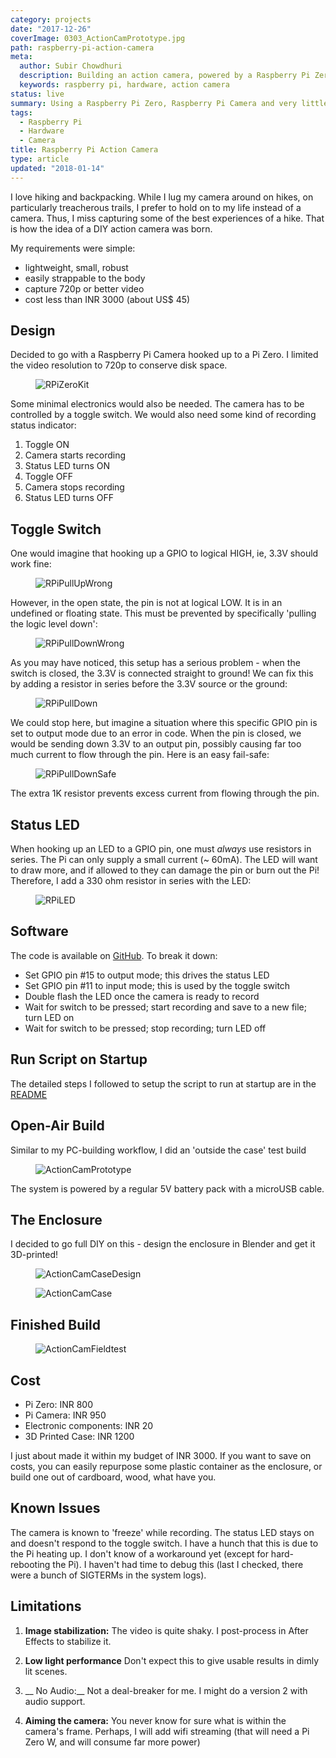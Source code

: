 ```yaml
---
category: projects
date: "2017-12-26"
coverImage: 0303_ActionCamPrototype.jpg
path: raspberry-pi-action-camera
meta:
  author: Subir Chowdhuri
  description: Building an action camera, powered by a Raspberry Pi Zero
  keywords: raspberry pi, hardware, action camera
status: live
summary: Using a Raspberry Pi Zero, Raspberry Pi Camera and very little circuitry, I built a "Poor Man's Action Camera", which can capture 720p (or better) videos.
tags:
  - Raspberry Pi
  - Hardware
  - Camera
title: Raspberry Pi Action Camera
type: article
updated: "2018-01-14"
---
```


I love hiking and backpacking. While I lug my camera around on hikes, on particularly treacherous trails, I prefer to hold on to my life instead of a camera. Thus, I miss capturing some of the best experiences of a hike. That is how the idea of a DIY action camera was born.

My requirements were simple:

- lightweight, small, robust
- easily strappable to the body
- capture 720p or better video
- cost less than INR 3000 (about US$ 45)


## Design

Decided to go with a Raspberry Pi Camera hooked up to a Pi Zero. I limited the video resolution to 720p to conserve disk space.

<Figure>

![RPiZeroKit](PiZeroKit.jpg)

</Figure>

Some minimal electronics would also be needed. The camera has to be controlled by a toggle switch. We would also need some kind of recording status indicator:

1. Toggle ON
2. Camera starts recording
3. Status LED turns ON
4. Toggle OFF
5. Camera stops recording
6. Status LED turns OFF


## Toggle Switch

One would imagine that hooking up a GPIO to logical HIGH, ie, 3.3V should work fine:

<Figure>

![RPiPullUpWrong](PullUp_Wrong.png)

</Figure>

However, in the open state, the pin is not at logical LOW. It is in an undefined or floating state. This must be prevented by specifically 'pulling the logic level down':

<Figure>

![RPiPullDownWrong](PullDown_Wrong.png)

</Figure>

As you may have noticed, this setup has a serious problem - when the switch is closed, the 3.3V is connected straight to ground! We can fix this by adding a resistor in series before the 3.3V source or the ground:

<Figure>

![RPiPullDown](PullDown.png)

</Figure>

We could stop here, but imagine a situation where this specific GPIO pin is set to output mode due to an error in code. When the pin is closed, we would be sending down 3.3V to an output pin, possibly causing far too much current to flow through the pin. Here is an easy fail-safe:

<Figure>

![RPiPullDownSafe](PullDownWithSafety.png)

</Figure>

The extra 1K resistor prevents excess current from flowing through the pin.

## Status LED

When hooking up an LED to a GPIO pin, one must _always_ use resistors in series. The Pi can only supply a small current (~ 60mA). The LED will want to draw more, and if allowed to they can damage the pin or burn out the Pi! Therefore, I add a 330 ohm resistor in series with the LED:

<Figure>

![RPiLED](LED.png)

</Figure>

## Software

The code is available on [GitHub](https://github.com/schowdhuri/axn-cam/).
To break it down:

- Set GPIO pin #15 to output mode; this drives the status LED
- Set GPIO pin #11 to input mode; this is used by the toggle switch
- Double flash the LED once the camera is ready to record
- Wait for switch to be pressed; start recording and save to a new file; turn LED on
- Wait for switch to be pressed; stop recording; turn LED off


## Run Script on Startup

The detailed steps I followed to setup the script to run at startup are in the [README](https://github.com/schowdhuri/axn-cam/)

## Open-Air Build

Similar to my PC-building workflow, I did an 'outside the case' test build

<Figure>

![ActionCamPrototype](0303_ActionCamPrototype.jpg)

</Figure>

The system is powered by a regular 5V battery pack with a microUSB cable.

## The Enclosure

I decided to go full DIY on this - design the enclosure in Blender and get it 3D-printed!

<Figure>

![ActionCamCaseDesign](0301_CaseDesign.jpg)

</Figure>

<Figure>

![ActionCamCase](0302_PrintedCase.jpg)

</Figure>

## Finished Build

<Figure caption="That is me, on the first field test of the action camera - it is the little white box strapped to my chest">

![ActionCamFieldtest](CameraGear.jpg)

</Figure>


## Cost

- Pi Zero: INR 800
- Pi Camera: INR 950
- Electronic components: INR 20
- 3D Printed Case: INR 1200

I just about made it within my budget of INR 3000. If you want to save on costs, you can easily repurpose some plastic container as the enclosure, or build one out of cardboard, wood, what have you.


## Known Issues

The camera is known to 'freeze' while recording. The status LED stays on and doesn't respond to the toggle switch. I have a hunch that this is due to the Pi heating up. I don't know of a workaround yet (except for hard-rebooting the Pi). I haven't had time to debug this (last I checked, there were a bunch of SIGTERMs in the system logs).

## Limitations

1. __Image stabilization:__
The video is quite shaky. I post-process in After Effects to stabilize it.

2. __Low light performance__
Don't expect this to give usable results in dimly lit scenes.

3. __ No Audio:__
Not a deal-breaker for me. I might do a version 2 with audio support.

4. __Aiming the camera:__
You never know for sure what is within the camera's frame. Perhaps, I will add wifi streaming (that will need a Pi Zero W, and will consume far more power)
